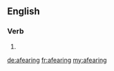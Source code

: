 ==English==

===Verb===
{{head|en}}

# {{present participle of|afear|lang=en}}

[[de:afearing]]
[[fr:afearing]]
[[my:afearing]]